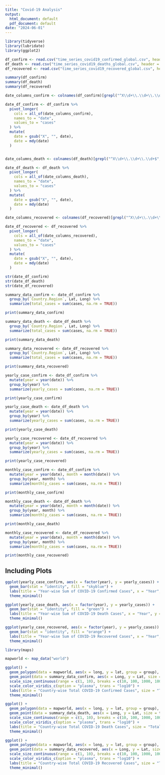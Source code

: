 ---
title: "Covid-19 Analysis"
output:
  html_document: default
  pdf_document: default
date: "2024-06-01"
---

```{r libraries}
library(tidyverse)
library(lubridate)
library(ggplot2)
```



```{r data_read}
df_confirm <- read.csv("time_series_covid19_confirmed_global.csv", header = TRUE, sep = ",", stringsAsFactors = FALSE)
df_death <- read.csv("time_series_covid19_deaths_global.csv", header = TRUE, sep = ",", stringsAsFactors = FALSE)
df_recovered <- read.csv("time_series_covid19_recovered_global.csv", header = TRUE, sep = ",", stringsAsFactors = FALSE)
```



```{r data_summary}
summary(df_confirm)
summary(df_death)
summary(df_recovered)
```



```{r data_analysis1}

date_columns_confirm <- colnames(df_confirm)[grepl("^X\\d+\\.\\d+\\.\\d+$", colnames(df_confirm))]

date_df_confirm <- df_confirm %>%
  pivot_longer(
    cols = all_of(date_columns_confirm), 
    names_to = "date", 
    values_to = "cases"
  ) %>%
  mutate(
    date = gsub("X", "", date),
    date = mdy(date)
  )



```


```{r data analysis2}

date_columns_death <- colnames(df_death)[grepl("^X\\d+\\.\\d+\\.\\d+$", colnames(df_death))]

date_df_death <- df_death %>%
  pivot_longer(
    cols = all_of(date_columns_death), 
    names_to = "date", 
    values_to = "cases"
  ) %>%
  mutate(
    date = gsub("X", "", date),
    date = mdy(date)
  )


```


```{r data analysis3}

date_columns_recovered <- colnames(df_recovered)[grepl("^X\\d+\\.\\d+\\.\\d+$", colnames(df_recovered))]

date_df_recovered <- df_recovered %>%
  pivot_longer(
    cols = all_of(date_columns_recovered), 
    names_to = "date", 
    values_to = "cases"
  ) %>%
  mutate(
    date = gsub("X", "", date),
    date = mdy(date)
  )

```


```{r data_val1}
str(date_df_confirm)
str(date_df_death)
str(date_df_recovered)
```


```{r data analysis4}

summary_data_confirm <- date_df_confirm %>%
  group_by(`Country.Region`, Lat, Long) %>%
  summarize(total_cases = sum(cases, na.rm = TRUE))

print(summary_data_confirm)

```

```{r data analysis5}

summary_data_death <- date_df_death %>%
  group_by(`Country.Region`, Lat, Long) %>%
  summarize(total_cases = sum(cases, na.rm = TRUE))

print(summary_data_death)

```


```{r data analysis6}

summary_data_recovered <- date_df_recovered %>%
  group_by(`Country.Region`, Lat, Long) %>%
  summarize(total_cases = sum(cases, na.rm = TRUE))

print(summary_data_recovered)

```


```{r data analysis7}

yearly_case_confirm <- date_df_confirm %>%
  mutate(year = year(date)) %>%
  group_by(year) %>%
  summarize(yearly_cases = sum(cases, na.rm = TRUE))

print(yearly_case_confirm)

```


```{r data analysis8}

yearly_case_death <- date_df_death %>%
  mutate(year = year(date)) %>%
  group_by(year) %>%
  summarize(yearly_cases = sum(cases, na.rm = TRUE))

print(yearly_case_death)

```

```{r data analysis9}

yearly_case_recovered <- date_df_recovered %>%
  mutate(year = year(date)) %>%
  group_by(year) %>%
  summarize(yearly_cases = sum(cases, na.rm = TRUE))

print(yearly_case_recovered)

```

```{r data analysis10}

monthly_case_confirm <- date_df_confirm %>%
  mutate(year = year(date), month = month(date)) %>%
  group_by(year, month) %>%
  summarize(monthly_cases = sum(cases, na.rm = TRUE))

print(monthly_case_confirm)

```

```{r data analysis11}

monthly_case_death <- date_df_death %>%
  mutate(year = year(date), month = month(date)) %>%
  group_by(year, month) %>%
  summarize(monthly_cases = sum(cases, na.rm = TRUE))

print(monthly_case_death)

```

```{r data analysis12}

monthly_case_recovered <- date_df_recovered %>%
  mutate(year = year(date), month = month(date)) %>%
  group_by(year, month) %>%
  summarize(monthly_cases = sum(cases, na.rm = TRUE))

print(monthly_case_recovered)

```




## Including Plots



```{r plot1}
ggplot(yearly_case_confirm, aes(x = factor(year), y = yearly_cases)) +
  geom_bar(stat = "identity", fill = "skyblue") +
  labs(title = "Year-wise Sum of COVID-19 Confirmed Cases", x = "Year", y = "Total Confirmed Cases") +
  theme_minimal()

```


```{r plot2}
ggplot(yearly_case_death, aes(x = factor(year), y = yearly_cases)) +
  geom_bar(stat = "identity", fill = "green") +
  labs(title = "Year-wise Sum of COVID-19 Death Cases", x = "Year", y = "Total Death Cases") +
  theme_minimal()

```


```{r plot3}
ggplot(yearly_case_recovered, aes(x = factor(year), y = yearly_cases)) +
  geom_bar(stat = "identity", fill = "orange") +
  labs(title = "Year-wise Sum of COVID-19 Recovered Cases", x = "Year", y = "Total Recovered Cases") +
  theme_minimal()

```

```{r plot4}
library(maps)

mapworld <- map_data("world")

ggplot() +
  geom_polygon(data = mapworld, aes(x = long, y = lat, group = group), fill = "lightgray", color = "white") +
  geom_point(data = summary_data_confirm, aes(x = Long, y = Lat, size = total_cases, color = total_cases), alpha = 0.7) +
  scale_size_continuous(range = c(1, 10), breaks = c(10, 100, 1000, 10000, 100000)) +
  scale_color_viridis_c(option = "plasma", trans = "log10") +
  labs(title = "Country-wise Total COVID-19 Confirmed Cases", size = "Total Cases", color = "Total Confirmed Cases") +
  theme_minimal()


```

```{r plot5}

ggplot() +
  geom_polygon(data = mapworld, aes(x = long, y = lat, group = group), fill = "lightgray", color = "white") +
  geom_point(data = summary_data_death, aes(x = Long, y = Lat, size = total_cases, color = total_cases), alpha = 0.7) +
  scale_size_continuous(range = c(1, 10), breaks = c(10, 100, 1000, 10000, 100000)) +
  scale_color_viridis_c(option = "plasma", trans = "log10") +
  labs(title = "Country-wise Total COVID-19 Death Cases", size = "Total Cases", color = "Total Death Cases") +
  theme_minimal()


```

```{r plot6}

ggplot() +
  geom_polygon(data = mapworld, aes(x = long, y = lat, group = group), fill = "lightgray", color = "white") +
  geom_point(data = summary_data_recovered, aes(x = Long, y = Lat, size = total_cases, color = total_cases), alpha = 0.7) +
  scale_size_continuous(range = c(1, 10), breaks = c(10, 100, 1000, 10000, 100000)) +
  scale_color_viridis_c(option = "plasma", trans = "log10") +
  labs(title = "Country-wise Total COVID-19 Recovered Cases", size = "Total Cases", color = "Total Recovered Cases") +
  theme_minimal()


```
